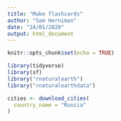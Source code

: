 ```yaml
---
title: "Make flashcards"
author: "Sam Herniman"
date: "24/01/2020"
output: html_document
---
```


```r
knitr::opts_chunk$set(echo = TRUE)
```

```r
library(tidyverse)
library(sf)
library("rnaturalearth")
library("rnaturalearthdata")
```

```r
cities <- download_cities(
  country_name = "Russia"
)
```
```r

```





